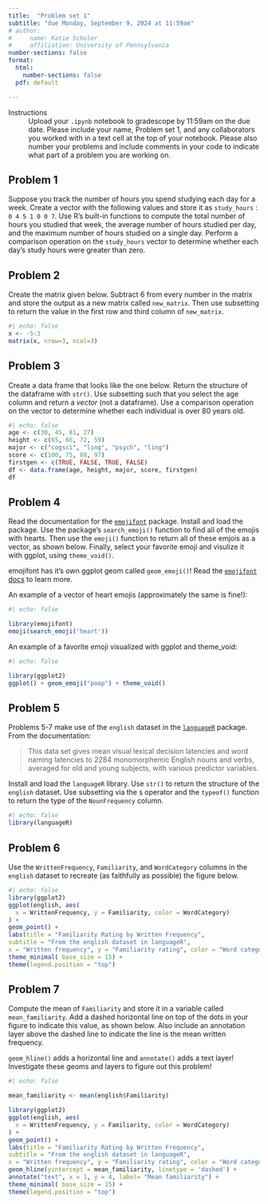 ```yaml
---
title:  "Problem set 1"
subtitle: "due Monday, September 9, 2024 at 11:59am"
# author: 
#     name: Katie Schuler
#     affiliation: University of Pennsylvania
number-sections: false
format: 
  html: 
    number-sections: false
  pdf: default

---
```


Instructions
: Upload your `.ipynb` notebook to gradescope by 11:59am on the due date. Please include your name, Problem set 1, and any collaborators you worked with in a text cell at the top of your notebook. Please also number your problems and include comments in your code to indicate what part of a problem you are working on.  



## Problem 1

Suppose you track the number of hours you spend studying each day for a week. Create a vector with the following values and store it as `study_hours` : `0 4 5 1 0 0 7`. Use R's built-in functions to compute the total number of hours you studied that week, the average number of hours studied per day, and the maximum number of hours studied on a single day. Perform a comparison operation on the `study_hours` vector to determine whether each day's study hours were greater than zero. 

## Problem 2

Create the matrix given below. Subtract 6 from every number in the matrix and store the output as a new matrix called `new_matrix`. Then use subsetting to return the value in the first row and third column of `new_matrix`. 

```r
#| echo: false
x <- -5:3
matrix(x, nrow=3, ncol=3)

```


## Problem 3

Create a data frame that looks like the one below. Return the structure of the dataframe with `str()`. Use subsetting such that you select the age column and return a *vector* (not a dataframe). Use a comparison operation on the vector to determine whether each individual is over 80 years old. 


```r
#| echo: false
age <- c(30, 45, 81, 27)
height <- c(65, 66, 72, 59)
major <- c("cogsci", "ling", "psych", "ling")
score <- c(100, 75, 88, 97)
firstgen <- c(TRUE, FALSE, TRUE, FALSE)
df <- data.frame(age, height, major, score, firstgen)
df


```

## Problem 4

Read the documentation for the [`emojifont`](https://cran.r-project.org/web/packages/emojifont/vignettes/emojifont.html) package.  Install and load the package. Use the package's `search_emoji()` function to find all of the emojis with hearts. Then use the `emoji()` function to return all of these emjois as a vector, as shown below. Finally, select your favorite emoji and visulize it with ggplot, using `theme_void()`. 

::: {.callout-tip title="Hint"}
emojifont has it's own ggplot geom called `geom_emoji()`! Read the [`emojifont` docs](https://cran.r-project.org/web/packages/emojifont/vignettes/emojifont.html) to learn more.
:::

An example of a vector of heart emojis (approximately the same is fine!):

```r
#| echo: false

library(emojifont)
emoji(search_emoji('heart'))

```

An example of a favorite emoji visualized with ggplot and theme_void:

```r
#| echo: false

library(ggplot2)
ggplot() + geom_emoji("poop") + theme_void()

```

## Problem 5

Problems 5-7 make use of the `english` dataset in the [`languageR`](https://cran.r-project.org/web/packages/languageR/languageR.pdf) package. From the documentation:

> This data set gives mean visual lexical decision latencies and word naming latencies to 2284
monomorphemic English nouns and verbs, averaged for old and young subjects, with various predictor variables.

Install and load the `languageR` library. Use `str()` to return the structure of the `english` dataset. Use subsetting via the `$` operator and the `typeof()` function to return the type of the `NounFrequency` column. 

```r
#| echo: false
library(languageR)
```


## Problem 6 

Use the `WrittenFrequency`, `Familiarity`, and `WordCategory` columns in the `english` dataset to recreate (as faithfully as possible) the figure below. 

```r
#| echo: false
library(ggplot2)
ggplot(english, aes(
  x = WrittenFrequency, y = Familiarity, color = WordCategory)
) + 
geom_point() + 
labs(title = "Familiarity Rating by Written Frequency", 
subtitle = "From the english dataset in languageR", 
x = "Written frequency", y = "Familiarity rating", color = "Word category") +
theme_minimal( base_size = 15) +
theme(legend.position = "top")
```

## Problem 7

Compute the mean of `Familiarity` and store it in a variable called `mean_familiarity`. Add a dashed horizontal line on top of the dots in your figure to indicate this value, as shown below. Also include an annotation layer above the dashed line to indicate the line is the mean written frequency. 

::: {.callout-tip title="Hint"}
`geom_hline()` adds a horizontal line and `annotate()` adds a text layer! Investigate these geoms and layers to figure out this problem!
:::

```r
#| echo: false

mean_familiarity <- mean(english$Familiarity)

library(ggplot2)
ggplot(english, aes(
  x = WrittenFrequency, y = Familiarity, color = WordCategory)
) + 
geom_point() + 
labs(title = "Familiarity Rating by Written Frequency", 
subtitle = "From the english dataset in languageR", 
x = "Written frequency", y = "Familiarity rating", color = "Word category") +
geom_hline(yintercept = mean_familiarity, linetype = 'dashed') +
annotate("text", x = 1, y = 4, label= "Mean familiarity") + 
theme_minimal( base_size = 15) +
theme(legend.position = "top")
```